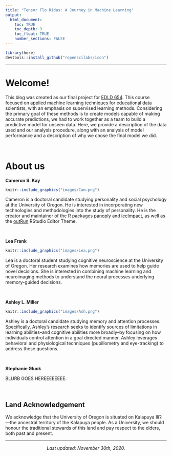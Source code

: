 ```yaml
---
title: "Tensor Flo Ridas: A Journey in Machine Learning"
output: 
  html_document:
    toc: TRUE
    toc_depth: 3
    toc_float: TRUE
    number_sections: FALSE
---
```


```r
library(here)
devtools::install_github("ropenscilabs/icon")
```

***

<!-- ![](`r here("resources", "videos", "syllabus_crawl.mp4")`){width="100%"} -->

# Welcome!

This blog was created as our final project for [EDLD 654](https://uo-datasci-specialization.github.io/c4-ml-fall-2020/index.html). This course focused on applied machine learning techniques for educational data scientists, with an emphasis on supervised learning methods. Considering the primary goal of these methods is to create models capable of making accurate predictions, we had to work together as a team to build a predictive model for unseen data. Here, we provide a description of the data used and our analysis procedure, along with an analysis of model performance and a description of why we chose the final model we did.

<br />

# About us

**Cameron S. Kay** 
<a href="https://twitter.com/cameronskay"> <i class="fab fa-twitter fa-1x"></i></a>
<a href="https://github.com/camkay"> <i class="fab fa-github fa-1x"></i></a>
<a href="https://www.researchgate.net/profile/Cameron_Kay6"> <i class="fab fa-researchgate fa-1x"></i></a>
<a href="mailto:ckay@uoregon.edu"> <i class="fas fa-envelope fa-1x"></i></a>

```r
knitr::include_graphics("images/Cam.png")
```

Cameron is a doctoral candidate studying personality and social psychology at the University of Oregon. He is interested in incorporating new technologies and methodologies into the study of personality. He is the creator and maintainer of the R packages [panoply](https://github.com/camkay/panoply) and [iccImpact](https://github.com/camkay/iccImpact), as well as the [outRun](https://github.com/camkay/outRun) RStudio Editor Theme. 

<div style="clear: both;"></div>

$~$

**Lea Frank**
<a href="https://twitter.com/lurrfursure?lang=en"> <i class="fab fa-twitter fa-1x"></i></a>
<a href="https://github.com/lfrank14"> <i class="fab fa-github fa-1x"></i></a>
<a href="https://www.researchgate.net/profile/Lea_Frank"> <i class="fab fa-researchgate fa-1x"></i></a>
<a href="mailto:lfrank@uoregon.edu"> <i class="fas fa-envelope fa-1x"></i></a>

```r
knitr::include_graphics("images/Lea.png")
```

Lea is a doctoral student studying cognitive neuroscience at the University of Oregon. Her research examines how memories are used to help guide novel decisions. She is interested in combining machine learning and neuroimaging methods to understand the neural processes underlying memory-guided decisions. 

<div style="clear: both;"></div> 

$~$

**Ashley L. Miller**
<a href="https://github.com/AshLynnMiller"> <i class="fab fa-github fa-1x"></i></a>
<a href="https://www.researchgate.net/profile/Ashley_Miller52"> <i class="fab fa-researchgate fa-1x"></i></a>
<a href="mailto:amiller8@uoregon.edu"> <i class="fas fa-envelope fa-1x"></i></a>

```r
knitr::include_graphics("images/Ash.png")
```

Ashley is a doctoral candidate studying memory and attention processes. Specifically, Ashley’s research seeks to identify sources of limitations in learning abilities--and cognitive abilities more broadly--by focusing on how individuals control attention in a goal directed manner. Ashley leverages behavioral and physiological techniques (pupillometry and eye-tracking) to address these questions.

<div style="clear: both;"></div> 

$~$

**Stephanie Gluck**
<a href="https://github.com/s-gluck"> <i class="fab fa-github fa-1x"></i></a>
<a href="https://www.researchgate.net/profile/Stephanie_Chenwu_Gluck"> <i class="fab fa-researchgate fa-1x"></i></a>
<a href="mailto:sgluck@uoregon.edu"> <i class="fas fa-envelope fa-1x"></i></a>

BLURB GOES HEREEEEEEEE.

$~$

## Land Acknowledgement

We acknowledge that the University of Oregon is situated on Kalapuya Iliʔi---the ancestral territory of the Kalapuya people. As a University, we should honour the traditional stewards of this land and pay respect to the elders, both past and present.

***

<center>
*Last updated: November 30th, 2020.*
</center>